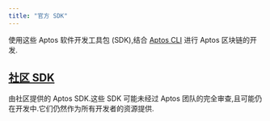 ```yaml
---
title: "官方 SDK"
---
```



使用这些 Aptos 软件开发工具包 (SDK),结合 [Aptos CLI](/zh/build/cli) 进行 Aptos 区块链的开发.

<CardGrid>
  <LinkCard href="/zh/build/sdks/ts-sdk" title="Typescript SDK" description="Aptos Typescript SDK (推荐)" />

<LinkCard href="/zh/build/sdks/python-sdk" title="Python SDK" description="Aptos Python SDK" />

<LinkCard href="/zh/build/sdks/go-sdk" title="Go SDK" description="Aptos Go SDK" />

<LinkCard href="/zh/build/sdks/dotnet-sdk" title="C#/.NET SDK" description="Aptos .NET SDK" />

<LinkCard href="/zh/build/sdks/rust-sdk" title="Rust SDK" description="Aptos Rust SDK" />

<LinkCard href="/zh/build/sdks/cpp-sdk" title="C++ / Unreal SDK" description="Aptos C++ / Unreal SDK" />

<LinkCard href="/zh/build/sdks/unity-sdk" title="Unity SDK" description="Aptos Unity SDK" />

<LinkCard href="/zh/build/sdks/wallet-adapter" title="Wallet Adapter" description="Aptos Wallet Adapter" />
</CardGrid>

## [社区 SDK](/zh/build/sdks/community-sdks)

由社区提供的 Aptos SDK.这些 SDK 可能未经过 Aptos 团队的完全审查,且可能仍在开发中.它们仍然作为所有开发者的资源提供.

<CardGrid>
  <LinkCard href="/zh/build/sdks/community-sdks/kotlin-sdk" title="Kotlin SDK" description="Aptos Kotlin Multiplatform SDK by Kaptos" />

<LinkCard href="/zh/build/sdks/community-sdks/swift-sdk" title="Swift SDK" description="Aptos Swift SDK by Alcove" />
</CardGrid>
